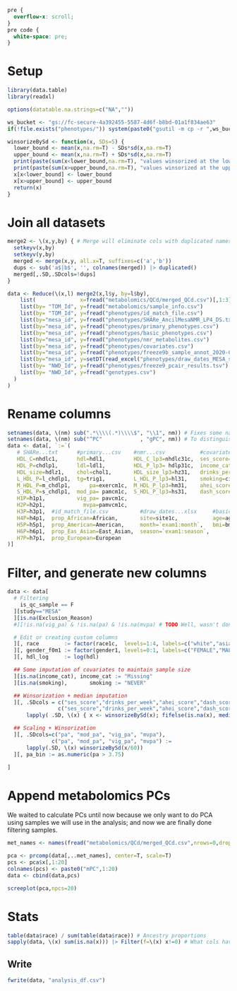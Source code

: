 ```css
pre {
  overflow-x: scroll;
}
pre code {
  white-space: pre;
}
```

# Setup
```r
library(data.table)
library(readxl)

options(datatable.na.strings=c("NA",""))

ws_bucket <- "gs://fc-secure-4a392455-5587-4d6f-b8bd-01a1f834ae63"
if(!file.exists("phenotypes/")) system(paste0("gsutil -m cp -r ",ws_bucket,"/phenotypes ."))

winsorizeBySd <- function(x, SDs=5) {
  lower_bound <- mean(x,na.rm=T) - SDs*sd(x,na.rm=T)
  upper_bound <- mean(x,na.rm=T) + SDs*sd(x,na.rm=T)
  print(paste(sum(x<lower_bound,na.rm=T), "values winsorized at the lower bound."))
  print(paste(sum(x>upper_bound,na.rm=T), "values winsorized at the upper bound."))
  x[x<lower_bound] <- lower_bound
  x[x>upper_bound] <- upper_bound
  return(x)
}
```

# Join all datasets
```r
merge2 <- \(x,y,by) { # Merge will eliminate cols with duplicated names along the way.
  setkeyv(x,by)
  setkeyv(y,by)
  merged <- merge(x,y, all.x=T, suffixes=c('a','b'))
  dups <- sub('a$|b$', '', colnames(merged)) |> duplicated()
  merged[,.SD,.SDcols=!dups]
}

data <- Reduce(\(x,l) merge2(x,l$y, by=l$by),
    list(              x=fread("metabolomics/QCd/merged_QCd.csv")[,1:3]                 [,  TOM_Id := V1],
    list(by= "TOM_Id", y=fread("metabolomics/sample_info.csv")                          [,  TOM_Id := sample_id]),
    list(by= "TOM_Id", y=fread("phenotypes/id_match_file.csv")                          [, mesa_id := as.character(Cohort_Specific_Id)]),
    list(by="mesa_id", y=fread("phenotypes/SHARe_AncilMesaNMR_LP4_DS.txt")              [, mesa_id := as.character(subject_id)]),
    list(by="mesa_id", y=fread("phenotypes/primary_phenotypes.csv")                     [, mesa_id := sub("phs000209.v13_", "", `\\_Parent Study Accession with Subject ID\\`)]),
    list(by="mesa_id", y=fread("phenotypes/basic_phenotypes.csv")                       [, mesa_id := sub("phs000209.v13_", "", `\\_Parent Study Accession with Subject ID\\`)]),
    list(by="mesa_id", y=fread("phenotypes/nmr_metabolites.csv")                        [, mesa_id := sub("phs000209.v13_", "", `\\_Parent Study Accession with Subject ID\\`)]),
    list(by="mesa_id", y=fread("phenotypes/covariates.csv")                             [, mesa_id := sub("phs000209.v13_", "", `\\_Parent Study Accession with Subject ID\\`)]),
    list(by="mesa_id", y=fread("phenotypes/freeze9b_sample_annot_2020-08-20.txt")       [, mesa_id := subject_id][!duplicated(mesa_id)]),
    list(by="mesa_id", y=setDT(read_excel("phenotypes/draw_dates_MESA_study_site.xlsx"))[, mesa_id := sidno]),
    list(by= "NWD_Id", y=fread("phenotypes/freeze9_pcair_results.tsv")                  [,  NWD_Id := sample.id]),
    list(by= "NWD_Id", y=fread("genotypes.csv")                                         [,  NWD_Id := NWD_ID])
  )
)
```

# Rename columns
```r
setnames(data, \(nm) sub(".*\\\\(.*)\\\\$", "\\1", nm)) # Fixes some names e.g. "\\phs000209\\pht001116\\phv00084442\\age1c\\" -> "age1c"
setnames(data, \(nm) sub("^PC"            , "gPC", nm)) # To distinguish genetic PCs from metabolite PCs we'll add later
data <- data[, `:=`(
   # SHARe...txt      #primary...csv    #nmr...csv           #covariates.csv           
   HDL_C=nhdlc1,      hdl=hdl1,         HDL_C_lp3=nhdlc31c,  ses_score=F1_PC2_1,       
   HDL_P=chdlp1,      ldl=ldl1,         HDL_P_lp3= hdlp31c,  income_cat=income1,       
   HDL_size=hdlz1,    chol=chol1,       HDL_size_lp3=hz31,   drinks_per_week=alcwkc1,              
   L_HDL_P=l_chdlp1,  tg=trig1,         L_HDL_P_lp3=hl31,    smoking=cig1c,
   M_HDL_P=m_chdlp1,      pa=exercm1c,  M_HDL_P_lp3=hm31,    ahei_score=ahei_2010_1,
   S_HDL_P=s_chdlp1,  mod_pa= pamcm1c,  S_HDL_P_lp3=hs31,    dash_score=dash_sodium1,
   H1P=h1p1,          vig_pa= pavcm1c,                        
   H2P=h2p1,            mvpa=pamvcm1c,
   H3P=h3p1,  #id_match_file.csv          #draw_dates...xlsx     #basic...csv                                              
   H4P=h4p1,  prop_African=African,       site=site1c,           age=age1c,                                                
   H5P=h5p1,  prop_American=American,     month=`exam1:month`,   bmi=bmi1c,                                                
   H6P=h6p1,  prop_Eas_Asian=East_Asian,  season=`exam1:season`,                  
   H7P=h7p1,  prop_European=European
)]
```

# Filter, and generate new columns
```r
data <- data[
  # Filtering
    is_qc_sample == F
  ][study=="MESA"
  ][is.na(Exclusion_Reason)
  #][!is.na(vig_pa) & !is.na(pa) & !is.na(mvpa) # TODO Well, wasn't done in the previous analysis

  # Edit or creating custom columns
  ][, race        := factor(race1c,  levels=1:4, labels=c("white","asian","hispanic","african-american"))
  ][, gender_f0m1 := factor(gender1, levels=0:1, labels=c("FEMALE","MALE"))
  ][, hdl_log     := log(hdl) 

  ## Some imputation of covariates to maintain sample size
  ][is.na(income_cat), income_cat := "Missing"
  ][is.na(smoking),       smoking := "NEVER"

  ## Winsorization + median imputation
  ][, .SDcols = c("ses_score","drinks_per_week","ahei_score","dash_score"),
                c("ses_score","drinks_per_week","ahei_score","dash_score") :=
      lapply( .SD, \(x) { x <- winsorizeBySd(x); fifelse(is.na(x), median(x,na.rm=T), x) })

  ## Scaling + Winsorization
  ][, .SDcols=c("pa", "mod_pa", "vig_pa", "mvpa"),
              c("pa", "mod_pa", "vig_pa", "mvpa") :=
      lapply(.SD, \(x) winsorizeBySd(x/60))
  ][, pa_bin := as.numeric(pa > 3.75)

]
```

# Append metabolomics PCs
We waited to calculate PCs until now because we only want to do PCA using samples we will use in the analysis; and now we are finally done filtering samples.
```r
met_names <- names(fread("metabolomics/QCd/merged_QCd.csv",nrows=0,drop=1))

pca <- prcomp(data[,..met_names], center=T, scale=T)
pcs <- pca$x[,1:20]
colnames(pcs) <- paste0("mPC",1:20)
data <- cbind(data,pcs)

screeplot(pca,npcs=20)
```

# Stats
```r
table(data$race) / sum(table(data$race)) # Ancestry proportions
sapply(data, \(x) sum(is.na(x))) |> Filter(f=\(x) x!=0) # What cols have missing values, and how many
```

## Write
```r
fwrite(data, "analysis_df.csv")
```
